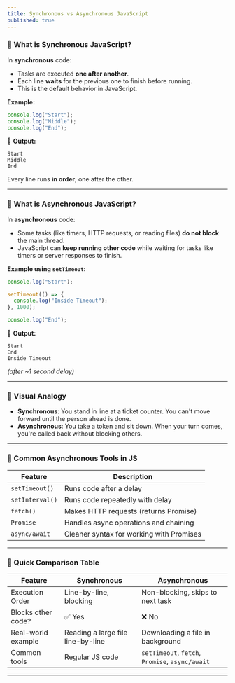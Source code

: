 ```yaml
---
title: Synchronous vs Asynchronous JavaScript
published: true
---
```


### 🔹 What is **Synchronous JavaScript**?

In **synchronous** code:

* Tasks are executed **one after another**.
* Each line **waits** for the previous one to finish before running.
* This is the default behavior in JavaScript.

**Example:**

```js
console.log("Start");
console.log("Middle");
console.log("End");
```

🧾 **Output:**

```
Start
Middle
End
```

Every line runs **in order**, one after the other.

---

### 🔸 What is **Asynchronous JavaScript**?

In **asynchronous** code:

* Some tasks (like timers, HTTP requests, or reading files) **do not block** the main thread.
* JavaScript can **keep running other code** while waiting for tasks like timers or server responses to finish.

**Example using `setTimeout`:**

```js
console.log("Start");

setTimeout(() => {
  console.log("Inside Timeout");
}, 1000);

console.log("End");
```

🧾 **Output:**

```
Start
End
Inside Timeout
```

*(after \~1 second delay)*

---

### 🎨 Visual Analogy

* **Synchronous**: You stand in line at a ticket counter. You can't move forward until the person ahead is done.
* **Asynchronous**: You take a token and sit down. When your turn comes, you're called back without blocking others.

---

### 🧪 Common Asynchronous Tools in JS

| Feature         | Description                              |
| --------------- | ---------------------------------------- |
| `setTimeout()`  | Runs code after a delay                  |
| `setInterval()` | Runs code repeatedly with delay          |
| `fetch()`       | Makes HTTP requests (returns Promise)    |
| `Promise`       | Handles async operations and chaining    |
| `async/await`   | Cleaner syntax for working with Promises |

---

### 🧾 Quick Comparison Table

| Feature            | Synchronous                       | Asynchronous                                    |
| ------------------ | --------------------------------- | ----------------------------------------------- |
| Execution Order    | Line-by-line, blocking            | Non-blocking, skips to next task                |
| Blocks other code? | ✅ Yes                             | ❌ No                                            |
| Real-world example | Reading a large file line-by-line | Downloading a file in background                |
| Common tools       | Regular JS code                   | `setTimeout`, `fetch`, `Promise`, `async/await` |

---
